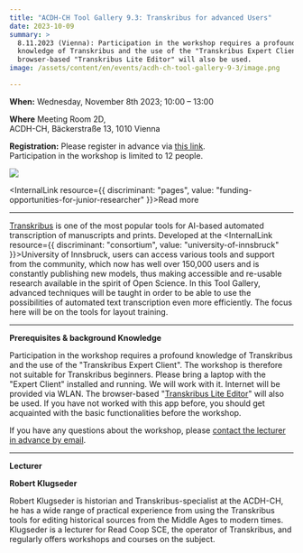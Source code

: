 ```yaml
---
title: "ACDH-CH Tool Gallery 9.3: Transkribus for advanced Users"
date: 2023-10-09
summary: >
  8.11.2023 (Vienna): Participation in the workshop requires a profound
  knowledge of Transkribus and the use of the "Transkribus Expert Client". The
  browser-based "Transkribus Lite Editor" will also be used.
image: /assets/content/en/events/acdh-ch-tool-gallery-9-3/image.png

---
```


**When:** Wednesday, November 8th 2023; 10:00 – 13:00

**Where** Meeting Room 2D,\
ACDH-CH, Bäckerstraße 13, 1010 Vienna

**Registration:** Please register in advance via [this link](https://www.oeaw.ac.at/acdh/events/registration/tool-gallery-registration).\
Participation in the workshop is limited to 12 people.

![](/assets/content/en/events/acdh-ch-tool-gallery-9-3/funding-transkribus-en-final-v2.0-1024x576.png)

<InternalLink resource={{ discriminant: "pages", value: "funding-opportunities-for-junior-researcher" }}>Read more</InternalLink>

***

[Transkribus](https://readcoop.eu/de/transkribus/) is one of the most popular tools for AI-based automated transcription of manuscripts and prints. Developed at the <InternalLink resource={{ discriminant: "consortium", value: "university-of-innsbruck" }}>University of Innsbruck</InternalLink>, users can access various tools and support from the community, which now has well over 150,000 users and is constantly publishing new models, thus making accessible and re-usable research available in the spirit of Open Science. In this Tool Gallery, advanced techniques will be taught in order to be able to use the possibilities of automated text transcription even more efficiently. The focus here will be on the tools for layout training.

***

**Prerequisites & background Knowledge**

Participation in the workshop requires a profound knowledge of Transkribus and the use of the "Transkribus Expert Client". The workshop is therefore not suitable for Transkribus beginners. Please bring a laptop with the "Expert Client" installed and running. We will work with it. Internet will be provided via WLAN. The browser-based "[Transkribus Lite Editor](https://app.transkribus.eu/)" will also be used. If you have not worked with this app before, you should get acquainted with the basic functionalities before the workshop.

If you have any questions about the workshop, please [contact the lecturer in advance by email](mailto:robert.klugseder@oeaw.ac.at).

***

**Lecturer**

**Robert Klugseder**

Robert Klugseder is historian and Transkribus-specialist at the ACDH-CH, he has a wide range of practical experience from using the Transkribus tools for editing historical sources from the Middle Ages to modern times. Klugseder is a lecturer for Read Coop SCE, the operator of Transkribus, and regularly offers workshops and courses on the subject.
